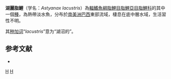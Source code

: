 {{Speciesbox 
| taxon = Astyanax lacustris
| status = NE
| status_system = IUCN3.1
| authority =  [[Lütken|Lütken]], 1875
| synonyms = *''Tetragonopterus lacustris''<br /><small>Lütken, 1875</small>
}}
'''湖麗脂鯉'''（学名：''Astyanax lacustris''）為[[輻鰭魚綱|輻鰭魚綱]][[脂鯉目|脂鯉目]][[脂鯉亞目|脂鯉亞目]][[脂鯉科|脂鯉科]]的其中一個[[種|種]]，為熱帶淡水魚，分布於[[南美洲|南美洲]][[巴西|巴西]]東部流域，棲息在底中層水域，生活習性不明。

其[[种加词|种加词]]“''lacustris''”意为“湖沼的”。

==参考文献==
{{refbegin}}
*{{FishBase_species|genus=Astyanax|species=lacustris|year=2013|month=11}}
{{refend}}

{{Taxonbar|from=Q6398401}}

[[Category:麗脂鯉屬|H]]
[[Category:1875年描述的鱼类|H]]


{{魚類小作品}}